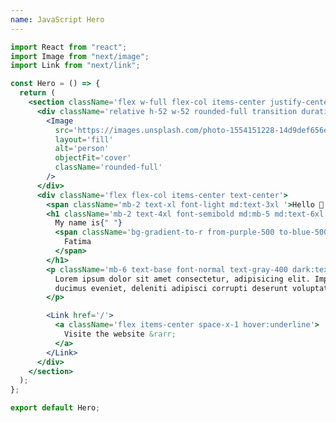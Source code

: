 ```yaml
---
name: JavaScript Hero
---
```


```jsx
import React from "react";
import Image from "next/image";
import Link from "next/link";

const Hero = () => {
  return (
    <section className='flex w-full flex-col items-center justify-center space-y-12 py-12  '>
      <div className='relative h-52 w-52 rounded-full transition duration-300 hover:shadow-xl md:h-60 md:w-60'>
        <Image
          src='https://images.unsplash.com/photo-1554151228-14d9def656e4?ixlib=rb-1.2.1&ixid=MnwxMjA3fDB8MHxwaG90by1wYWdlfHx8fGVufDB8fHx8&auto=format&fit=crop&w=986&q=80'
          layout='fill'
          alt='person'
          objectFit='cover'
          className='rounded-full'
        />
      </div>
      <div className='flex flex-col items-center text-center'>
        <span className='mb-2 text-xl font-light md:text-3xl '>Hello 👋!</span>
        <h1 className='mb-2 text-4xl font-semibold md:mb-5 md:text-6xl md:font-bold'>
          My name is{" "}
          <span className='bg-gradient-to-r from-purple-500 to-blue-500 bg-clip-text text-transparent'>
            Fatima
          </span>
        </h1>
        <p className='mb-6 text-base font-normal text-gray-400 dark:text-gray-100'>
          Lorem ipsum dolor sit amet consectetur, adipisicing elit. Impedit
          ducimus eveniet, deleniti adipisci corrupti deserunt voluptatibus.
        </p>

        <Link href='/'>
          <a className='flex items-center space-x-1 hover:underline'>
            Visite the website &rarr;
          </a>
        </Link>
      </div>
    </section>
  );
};

export default Hero;
```
